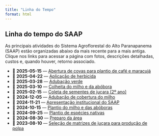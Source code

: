 ```yaml
---
title: "Linha do Tempo"
format: html
---
```


## Linha do tempo do SAAP

As principais atividades do Sistema Agroflorestal do Alto Paranapanema (SAAP) estão organizadas abaixo da mais recente para a mais antiga. Clique nos links para acessar a página com fotos, descrições detalhadas, custos e, quando houver, retorno associado.

- 📌 **2025-05-15** — [Abertura de covas para plantio de café e maracujá](atividades/cova_cafe_maracuja.qmd)
- 📌 **2025-04-22** — [Aplicação de herbicida](atividades/aplicacao_herbicida.qmd)
- 📌 **2025-03-28** — [Adubação verde](atividades/adubacao_verde.qmd)
- 📌 **2025-03-10** — [Colheita do milho e da abóbora](atividades/colheita_milho_abobora.qmd)
- 📌 **2025-02-15** — [Coleta de sementes de juçara (2º ano)](atividades/coleta_sementes_jucara.qmd)
- 📌 **2024-12-05** — [Adubação de cobertura do milho](atividades/adubacao_milho.qmd)
- 📌 **2024-11-21** — [Apresentação institucional do SAAP](atividades/apresentacao_saap.qmd)
- 📌 **2024-10-15** — [Plantio do milho e das abóboras](atividades/plantio_milho_abobora.qmd)
- 📌 **2024-09-25** — [Plantio de espécies nativas](atividades/plantio_nativas.qmd)
- 📌 **2024-08-30** — [Preparo da área](atividades/preparo_area.qmd)
- 📌 **2023-08-10** — [Seleção de matrizes de juçara para produção de polpa](atividades/seleciona_jucara.qmd)